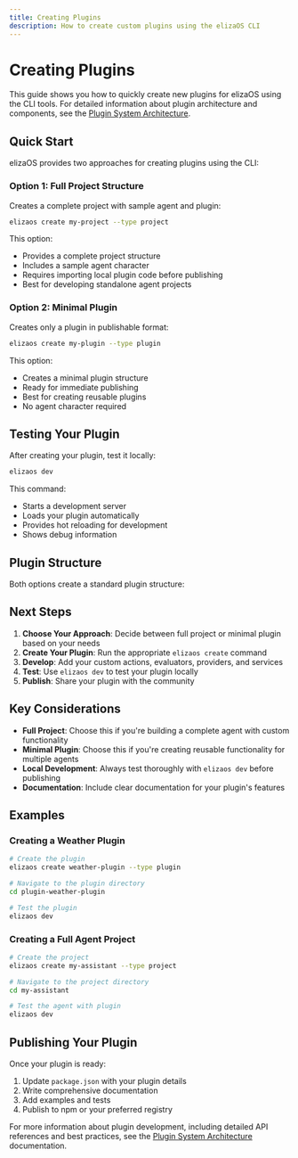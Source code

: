 ```yaml
---
title: Creating Plugins
description: How to create custom plugins using the elizaOS CLI
---
```


# Creating Plugins

This guide shows you how to quickly create new plugins for elizaOS using the CLI tools. For detailed information about plugin architecture and components, see the [Plugin System Architecture](/docs/core-concepts/architecture/plugin-system).

## Quick Start

elizaOS provides two approaches for creating plugins using the CLI:

### Option 1: Full Project Structure

Creates a complete project with sample agent and plugin:

```bash
elizaos create my-project --type project
```

This option:
- Provides a complete project structure
- Includes a sample agent character
- Requires importing local plugin code before publishing
- Best for developing standalone agent projects

### Option 2: Minimal Plugin

Creates only a plugin in publishable format:

```bash
elizaos create my-plugin --type plugin
```

This option:
- Creates a minimal plugin structure
- Ready for immediate publishing
- Best for creating reusable plugins
- No agent character required

## Testing Your Plugin

After creating your plugin, test it locally:

```bash
elizaos dev
```

This command:
- Starts a development server
- Loads your plugin automatically
- Provides hot reloading for development
- Shows debug information

## Plugin Structure

Both options create a standard plugin structure:

<Files>
  <Folder name="my-plugin">
    <Folder name="src">
      <Folder name="actions" />
      <Folder name="evaluators" />
      <Folder name="providers" />
      <Folder name="services" />
      <File name="index.ts" />
      <File name="plugin.ts" />
    </Folder>
    <File name="package.json" />
    <File name="tsconfig.json" />
    <File name="README.md" />
  </Folder>
</Files>

## Next Steps

1. **Choose Your Approach**: Decide between full project or minimal plugin based on your needs
2. **Create Your Plugin**: Run the appropriate `elizaos create` command
3. **Develop**: Add your custom actions, evaluators, providers, and services
4. **Test**: Use `elizaos dev` to test your plugin locally
5. **Publish**: Share your plugin with the community

## Key Considerations

- **Full Project**: Choose this if you're building a complete agent with custom functionality
- **Minimal Plugin**: Choose this if you're creating reusable functionality for multiple agents
- **Local Development**: Always test thoroughly with `elizaos dev` before publishing
- **Documentation**: Include clear documentation for your plugin's features

## Examples

### Creating a Weather Plugin

```bash
# Create the plugin
elizaos create weather-plugin --type plugin

# Navigate to the plugin directory
cd plugin-weather-plugin

# Test the plugin
elizaos dev
```

### Creating a Full Agent Project

```bash
# Create the project
elizaos create my-assistant --type project

# Navigate to the project directory
cd my-assistant

# Test the agent with plugin
elizaos dev
```

## Publishing Your Plugin

Once your plugin is ready:

1. Update `package.json` with your plugin details
2. Write comprehensive documentation
3. Add examples and tests
4. Publish to npm or your preferred registry

For more information about plugin development, including detailed API references and best practices, see the [Plugin System Architecture](/docs/core-concepts/architecture/plugin-system) documentation.